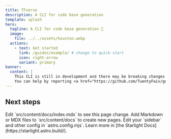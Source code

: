 ```yaml
---
title: TFverse
description: A CLI for code base generation
template: splash
hero:
  tagline: A CLI for code base generation 🚀
  image:
    file: ../../assets/houston.webp
  actions:
    - text: Get started
      link: /guides/example/ # change to quick-start
      icon: right-arrow
      variant: primary
banner:
  content: |
    This CLI is still in development and there may be breaking changes in the future.
    You can help by reporting <a href="https://github.com/TuentyFaiv/generate/issues/new" target="_blank" rel="noopener noreferrer">bugs and suggesting features.</a>
---
```




## Next steps

<CardGrid stagger>
	<Card title="Update content" icon="pencil">
		Edit `src/content/docs/index.mdx` to see this page change.
	</Card>
	<Card title="Add new content" icon="add-document">
		Add Markdown or MDX files to `src/content/docs` to create new pages.
	</Card>
	<Card title="Configure your site" icon="setting">
		Edit your `sidebar` and other config in `astro.config.mjs`.
	</Card>
	<Card title="Read the docs" icon="open-book">
		Learn more in [the Starlight Docs](https://starlight.astro.build/).
	</Card>
</CardGrid>
